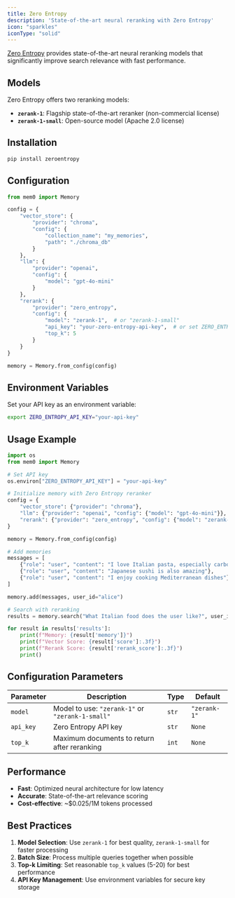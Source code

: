 ```yaml
---
title: Zero Entropy
description: 'State-of-the-art neural reranking with Zero Entropy'
icon: "sparkles"
iconType: "solid"
---
```


[Zero Entropy](https://www.zeroentropy.dev) provides state-of-the-art neural reranking models that significantly improve search relevance with fast performance.

## Models

Zero Entropy offers two reranking models:

- **`zerank-1`**: Flagship state-of-the-art reranker (non-commercial license)
- **`zerank-1-small`**: Open-source model (Apache 2.0 license)

## Installation

```bash
pip install zeroentropy
```

## Configuration

```python Python
from mem0 import Memory

config = {
    "vector_store": {
        "provider": "chroma",
        "config": {
            "collection_name": "my_memories",
            "path": "./chroma_db"
        }
    },
    "llm": {
        "provider": "openai",
        "config": {
            "model": "gpt-4o-mini"
        }
    },
    "rerank": {
        "provider": "zero_entropy",
        "config": {
            "model": "zerank-1",  # or "zerank-1-small"
            "api_key": "your-zero-entropy-api-key",  # or set ZERO_ENTROPY_API_KEY
            "top_k": 5
        }
    }
}

memory = Memory.from_config(config)
```

## Environment Variables

Set your API key as an environment variable:

```bash
export ZERO_ENTROPY_API_KEY="your-api-key"
```

## Usage Example

```python Python
import os
from mem0 import Memory

# Set API key
os.environ["ZERO_ENTROPY_API_KEY"] = "your-api-key"

# Initialize memory with Zero Entropy reranker
config = {
    "vector_store": {"provider": "chroma"},
    "llm": {"provider": "openai", "config": {"model": "gpt-4o-mini"}},
    "rerank": {"provider": "zero_entropy", "config": {"model": "zerank-1"}}
}

memory = Memory.from_config(config)

# Add memories
messages = [
    {"role": "user", "content": "I love Italian pasta, especially carbonara"},
    {"role": "user", "content": "Japanese sushi is also amazing"},
    {"role": "user", "content": "I enjoy cooking Mediterranean dishes"}
]

memory.add(messages, user_id="alice")

# Search with reranking
results = memory.search("What Italian food does the user like?", user_id="alice")

for result in results['results']:
    print(f"Memory: {result['memory']}")
    print(f"Vector Score: {result['score']:.3f}")
    print(f"Rerank Score: {result['rerank_score']:.3f}")
    print()
```

## Configuration Parameters

| Parameter | Description | Type | Default |
|-----------|-------------|------|---------|
| `model` | Model to use: `"zerank-1"` or `"zerank-1-small"` | `str` | `"zerank-1"` |
| `api_key` | Zero Entropy API key | `str` | `None` |
| `top_k` | Maximum documents to return after reranking | `int` | `None` |

## Performance

- **Fast**: Optimized neural architecture for low latency
- **Accurate**: State-of-the-art relevance scoring
- **Cost-effective**: ~$0.025/1M tokens processed

## Best Practices

1. **Model Selection**: Use `zerank-1` for best quality, `zerank-1-small` for faster processing
2. **Batch Size**: Process multiple queries together when possible
3. **Top-k Limiting**: Set reasonable `top_k` values (5-20) for best performance
4. **API Key Management**: Use environment variables for secure key storage